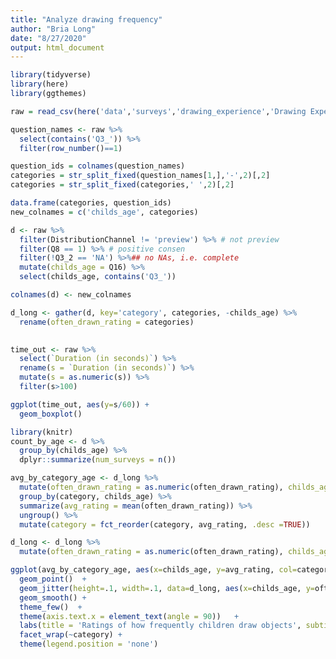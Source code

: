 ```yaml
---
title: "Analyze drawing frequency"
author: "Bria Long"
date: "8/27/2020"
output: html_document
---
```


```r
library(tidyverse)
library(here)
library(ggthemes)
```

```r
raw = read_csv(here('data','surveys','drawing_experience','Drawing Experience Survey_August 27, 2020_17.21.csv'))
```

```r
question_names <- raw %>%
  select(contains('Q3_')) %>%
  filter(row_number()==1) 

question_ids = colnames(question_names)
categories = str_split_fixed(question_names[1,],'-',2)[,2]
categories = str_split_fixed(categories,' ',2)[,2]

data.frame(categories, question_ids)
new_colnames = c('childs_age', categories)

d <- raw %>%
  filter(DistributionChannel != 'preview') %>% # not preview
  filter(Q8 == 1) %>% # positive consen
  filter(!Q3_2 == 'NA') %>%## no NAs, i.e. complete
  mutate(childs_age = Q16) %>%
  select(childs_age, contains('Q3_'))

colnames(d) <- new_colnames

d_long <- gather(d, key='category', categories, -childs_age) %>%
  rename(often_drawn_rating = categories)
  
```

```r
time_out <- raw %>%
  select(`Duration (in seconds)`) %>%
  rename(s = `Duration (in seconds)`) %>%
  mutate(s = as.numeric(s)) %>%
  filter(s>100) 

ggplot(time_out, aes(y=s/60)) +
  geom_boxplot()
```
```r
library(knitr)
count_by_age <- d %>%
  group_by(childs_age) %>%
  dplyr::summarize(num_surveys = n())

```

```r
avg_by_category_age <- d_long %>%
  mutate(often_drawn_rating = as.numeric(often_drawn_rating), childs_age = as.numeric(childs_age), category = factor(category)) %>%
  group_by(category, childs_age) %>%
  summarize(avg_rating = mean(often_drawn_rating)) %>%
  ungroup() %>%
  mutate(category = fct_reorder(category, avg_rating, .desc =TRUE))
```

```r
d_long <- d_long %>%
  mutate(often_drawn_rating = as.numeric(often_drawn_rating), childs_age = as.numeric(childs_age), category = factor(category))
```

```r
ggplot(avg_by_category_age, aes(x=childs_age, y=avg_rating, col=category)) + 
  geom_point()  +
  geom_jitter(height=.1, width=.1, data=d_long, aes(x=childs_age, y=often_drawn_rating), alpha=.2) +
  geom_smooth() +
  theme_few()  + 
  theme(axis.text.x = element_text(angle = 90))   + 
  labs(title = 'Ratings of how frequently children draw objects', subtitle = ('1 = Never, 2=Once or Twice, 3=A few times, 4=Frequently, 5=Nearly every time they draw'), y = 'Avg Frequency Drawn', x = 'Category') +
  facet_wrap(~category) +
  theme(legend.position = 'none') 
  
  
```